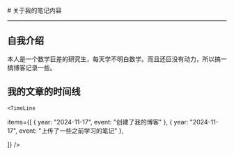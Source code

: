 
<BaseLayout title="About">
  <BaseCard title="About">
# 关于我的笔记内容

---

## 自我介绍

本人是一个数学巨差的研究生，每天学不明白数学。而且还巨没有动力，所以搞一搞博客记录一些。
## 我的文章的时间线

    <TimeLine

items={[
{ year: "2024-11-17", event: "创建了我的博客" },
{ year: "2024-11-17", event: "上传了一些之前学习的笔记" },

]}
/>

  </BaseCard>
</BaseLayout>

